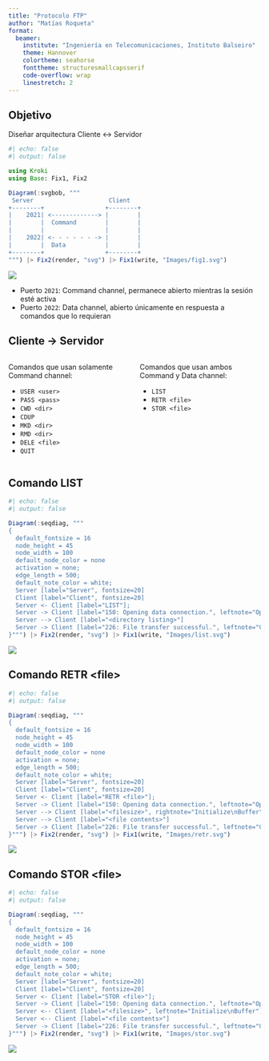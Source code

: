```yaml
---
title: "Protocolo FTP"
author: "Matías Roqueta"
format: 
  beamer:
    institute: "Ingeniería en Telecomunicaciones, Instituto Balseiro"
    theme: Hannover
    colortheme: seahorse
    fonttheme: structuresmallcapsserif
    code-overflow: wrap   
    linestretch: 2
---
```


## Objetivo

Diseñar arquitectura Cliente $\leftrightarrow$ Servidor 

```julia
#| echo: false
#| output: false

using Kroki 
using Base: Fix1, Fix2

Diagram(:svgbob, """
 Server                     Client  
+--------+                 +--------+
|    2021| <-------------> |        |
|        |  Command        |        |
|        |                 |        |
|    2022| <- - - - - - -> |        |
|        |  Data           |        |
+--------+                 +--------+
""") |> Fix2(render, "svg") |> Fix1(write, "Images/fig1.svg")
```

![](Images/fig1.svg){fig-align="center"}

- Puerto `2021`: Command channel, permanece abierto mientras la sesión esté activa
- Puerto `2022`: Data channel, abierto únicamente en respuesta a comandos que lo requieran

## Cliente $\rightarrow$ Servidor

:::: {.columns}

::: {.column width="50%"}

Comandos que usan solamente Command channel:

\vspace{1em}

- `USER <user>`
- `PASS <pass>`
- `CWD <dir>`
- `CDUP`
- `MKD <dir>`
- `RMD <dir>`
- `DELE <file>`
- `QUIT`

:::

::: {.column width="50%"}

Comandos que usan ambos Command y Data channel:

\vspace{1em}

- `LIST`
- `RETR <file>`
- `STOR <file>`


:::

::::


## Comando LIST

```julia
#| echo: false
#| output: false

Diagram(:seqdiag, """
{
  default_fontsize = 16
  node_height = 45
  node_width = 100
  default_node_color = none
  activation = none;
  edge_length = 500;
  default_note_color = white;
  Server [label="Server", fontsize=20]
  Client [label="Client", fontsize=20]
  Server <- Client [label="LIST"];
  Server -> Client [label="150: Opening data connection.", leftnote="Open Data\nChannel", rightnote="Open Data\nChannel"]
  Server --> Client [label="<directory listing>"]
  Server -> Client [label="226: File transfer successful.", leftnote="Close Data\nChannel", rightnote="Close Data\nChannel"]
}""") |> Fix2(render, "svg") |> Fix1(write, "Images/list.svg")
```

![](Images/list.svg){fig-align="center"}

## Comando RETR \<file\>

```julia
#| echo: false
#| output: false

Diagram(:seqdiag, """
{
  default_fontsize = 16
  node_height = 45
  node_width = 100
  default_node_color = none
  activation = none;
  edge_length = 500;
  default_note_color = white;
  Server [label="Server", fontsize=20]
  Client [label="Client", fontsize=20]
  Server <- Client [label="RETR <file>"];
  Server -> Client [label="150: Opening data connection.", leftnote="Open Data\nChannel", rightnote="Open Data\nChannel"]
  Server --> Client [label="<filesize>", rightnote="Initialize\nBuffer"]
  Server --> Client [label="<file contents>"]
  Server -> Client [label="226: File transfer successful.", leftnote="Close Data\nChannel", rightnote="Close Data\nChannel"]
}""") |> Fix2(render, "svg") |> Fix1(write, "Images/retr.svg")
```

![](Images/retr.svg){fig-align="center"}

## Comando STOR \<file\>

```julia
#| echo: false
#| output: false

Diagram(:seqdiag, """
{
  default_fontsize = 16
  node_height = 45
  node_width = 100
  default_node_color = none
  activation = none;
  edge_length = 500;
  default_note_color = white;
  Server [label="Server", fontsize=20]
  Client [label="Client", fontsize=20]
  Server <- Client [label="STOR <file>"];
  Server -> Client [label="150: Opening data connection.", leftnote="Open Data\nChannel", rightnote="Open Data\nChannel"]
  Server <-- Client [label="<filesize>", leftnote="Initialize\nBuffer"]
  Server <-- Client [label="<file contents>"]
  Server -> Client [label="226: File transfer successful.", leftnote="Close Data\nChannel", rightnote="Close Data\nChannel"]
}""") |> Fix2(render, "svg") |> Fix1(write, "Images/stor.svg")
```

![](Images/stor.svg){fig-align="center"}

